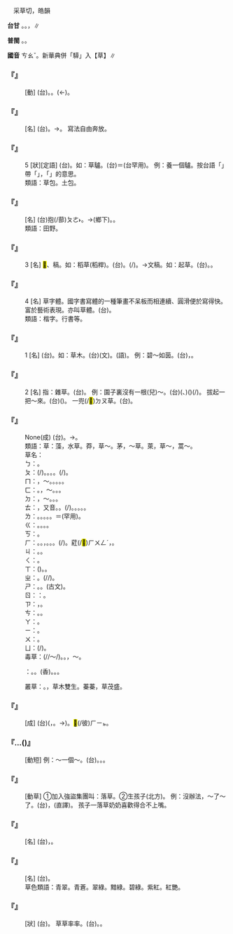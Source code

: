 
=={{ruby|草|ㄘㄠˇ}}==

　采草切，皓韻

'''台甘''' {{ruby|(文)|ㄘㄜˋ}}。{{ruby|(語)|ㄘㄠˋ}}。{{ruby|→|ㄗㄠˋ}}，{{ruby|狐|ㄏㆦˊ}}{{ruby|狸|ㄌㄧˊ}}{{ruby|草|ㄗㄠˋ}}∥

'''普閩''' {{ruby|(文)|ㄘㄜˋ}}。{{ruby|(白)|ㄘㄠˋ}}。

'''國音''' <rt>ㄘㄠˇ</rt>。新華典併「騲」入【草】∥

    

==='''『{{ruby|草|ㄘㄠˇ}}{{ruby|創|ㄔㄨㄤˋ}}』'''===
: [動] (台){{ruby|草|ㄘㄜˋ}}{{ruby|創|ㄘㆲ˪}}。{{ruby|開|ㄎㄞ}}{{ruby|始|ㄒㄧˋ}}。{{ruby|創|ㄘㆲ˪}}{{ruby|設|ㄒㄧㄚㆵ}}(←{{ruby|起|·ㄎㄧˋ}}{{ruby|稿|ㄍㄜˋ}})。
    

==='''『{{ruby|草|ㄘㄠˇ}}{{ruby|書|ㄕㄨ}}』'''===
: [名] (台){{ruby|寫|ㄒㄧㄚˋ}}{{ruby|較|ㄎㄚㆷ}}{{ruby|潦|ㄌㄜˋ}}{{ruby|草|ㄘㄜˋ}}{{ruby|丌|ㆤ}}{{ruby|字|ㆢㄧ˫}}{{ruby|/|ㄌㄧ˫}}。→{{ruby|一|ㄐㄧㆵ ͘}}{{ruby|種|ㄐㄧㆲˋ}}{{ruby|書|ㄙㄨ}}{{ruby|體|ㄊㆤˋ}}{{ruby|丌|ㆤ}}{{ruby|名|ㄇㄧㄚˊ}}。 寫法自由奔放。
    

==='''『{{ruby|草|ㄘㄠˇ}}』'''===
:5  [狀][定語] (台){{ruby|雌|ㄘㄨˊ}}{{ruby|性|ㄒㄧㄥ˪}}{{ruby|丌|ㆤ}}{{ruby|家|ㄍㄚ}}{{ruby|畜|ㄊㄧㆦㆶ}}。如：草驢。(台){{ruby|草|ㄘㄠˋ}}{{ruby|驢|ㄌㄧˊ}}＝{{ruby|騾|ㄌㄧˊ}}{{ruby|母|ㆠㆦˋ}}(台罕用)。 例：養一個驢。按台語「{{ruby|草|ㄘㄠˋ}}{{ruby|驢|ㄌㄧˊ}}」帶「{{ruby|庸|ㄧㆲˊ}}{{ruby|俗|ㄒㄧㆦㆶ ͘}}」，「{{ruby|倯|ㄙㆲˊ}}」的意思。
:類語：草包。土包。
:
    

==='''『{{ruby|草|ㄘㄠˇ}}{{ruby|莽|ㄇㄤˇ}}』'''===
: [名] (台){{ruby|草|ㄘㄠˋ}}抱(/蔀)<rt>ㄆㄜ˫</rt>。→{{ruby|草|ㄘㄠˋ}}{{ruby|地|ㄉㄨㆤ˫}}{{ruby|/|ㄉㆤ˫}}(鄉下)。{{ruby|草|ㄘㄠˋ}}{{ruby|澤|ㄉㄧㆤㆶ ͘}}。
:類語：田野。
:
    

==='''『{{ruby|草|ㄘㄠˇ}}』'''===
:3  [名] <mark>&#xffbe8;</mark>、稿。如：稻草(稻桿)。(台){{ruby|<mark>&#xf90c6;</mark>|ㄉㄧㄨ˫}}{{ruby|草|ㄘㄠˋ}}。{{ruby|<mark>&#xf90c6;</mark>|ㄉㄧㄨ˫}}{{ruby|稿|ㄍㄜˋ}}(/{{ruby|稻|ㄉㄧㄨ˫}}{{ruby|稿|ㄍㄜˋ}})。→文稿。如：起草。(台){{ruby|起|·ㄎㄧˋ}}{{ruby|草|ㄘㄜˋ}}{{ruby|/|ㄘㄠˋ}}。{{ruby|起|·ㄎㄧˋ}}{{ruby|稿|ㄍㄜˋ}}。
    

==='''『{{ruby|草|ㄘㄠˇ}}』'''===
:4  [名] 草字體。國字書寫體的一種筆畫不呆板而相連續、圓滑便於寫得快。富於藝術表現。亦叫草體。(台){{ruby|草|ㄘㄜˋ}}{{ruby|字|ㆢㄧ˫}}{{ruby|/|ㄌㄧ˫}}。
:類語：楷字。行書等。
:
    

==='''『{{ruby|草|ㄘㄠˇ}}』'''===
:1  [名] (台){{ruby|草|ㄘㄠˋ}}{{ruby|本|ㄅㄨㄣˋ}}{{ruby|植|ㄒㄧㆵ ͘}}{{ruby|/|ㄐㄧㆵ ͘}}{{ruby|物|ㆠㄨㆵ ͘}}{{ruby|丌|ㆤ}}{{ruby|總|ㄗㆲˋ}}{{ruby|稱|ㄑㄧㄥ}}。如：草木。(台){{ruby|草|ㄘㄜˋ}}{{ruby|木|ㆠㆦㆶ ͘}}(文)。{{ruby|草|ㄘㄠˋ}}{{ruby|木|ㆠㄚㆵ ͘}}(語)。 例：碧～如茵。(台){{ruby|綠|ㄌㄧㆤㆶ ͘}}{{ruby|草|ㄘㄠˋ}}{{ruby|歸|ㄍㄨㄧ}}{{ruby|片|ㄆㄧㄢ˪}}，{{ruby|親|ㄑㄧㄣ}}{{ruby|像|ㄑㄧㆧ˫}}{{ruby|/|ㄑㄧㆫ˫}}{{ruby|鋪|ㄆㆦ}}{{ruby|毯|ㄊㄢˋ}}{{ruby|仔|ㄚ}}。
    

==='''『{{ruby|草|ㄘㄠˇ}}』'''===
:2  [名] 指：雜草。(台){{ruby|草|ㄘㄠˋ}}{{ruby|仔|ㄚ}}。 例：園子裏沒有一根(兒)～。(台){{ruby|園|ㄏㆭˊ}}{{ruby|仔|ㄚ}}({{ruby|花|ㄏㄨㆤ}}{{ruby|園|ㄏㆭˊ}}、{{ruby|菜|ㄘㄞ˪}}{{ruby|園|ㄏㆭˊ}}){{ruby|內|ㄌㄞ˫}}{{ruby|連|ㄌㄧㄢˊ}}{{ruby|→|ㄌㄧㄢ˫}}{{ruby|一|ㄐㄧㆵ ͘}}{{ruby|枝|ㄍㄧ}}{{ruby|草|ㄘㄠˋ}}{{ruby|仔|ㄚ}}({{ruby|雜|ㄗㄚㆴ ͘}}{{ruby|草|ㄘㄠˋ}}){{ruby|著|ㄉㄧㄜㆷ}}(/{{ruby|都|ㄉㄜ˫}}){{ruby|無|ㆠㄜˊ}}。 拔起一把～來。(台){{ruby|薅|ㄎㄠ}}{{ruby|一|ㄐㄧㆵ ͘}}{{ruby|欉|ㄗㄤˊ}}{{ruby|草|ㄘㄠˋ}}{{ruby|仔|ㄚ}}({{ruby|起|·ㄎㄧˋ}}{{ruby|來|·ㄌㄞˊ}})。 一兜(/<mark>&#xf96aa;</mark>)<rt>ㄉㄡ</rt>草。(台){{ruby|一|ㄐㄧㆵ ͘}}{{ruby|欉|ㄗㄤˊ}}{{ruby|草|ㄘㄠˋ}}{{ruby|仔|ㄚ}}。
    

==='''『{{ruby|草|ㄘㄠˇ}}{{ruby|菅|ㄐㄧㄢ}}{{ruby|人|ㄖㄣˊ}}{{ruby|命|ㄇㄧㄥˋ}}』'''===
: None(成) (台){{ruby|<mark>&#xffa46;</mark>|ㄊㄞˊ}}{{ruby|人|ㄌㄤˊ}}{{ruby|若|ㄋㄚˋ}}{{ruby|剉|ㄘㄜ˪}}{{ruby|草|ㄘㄠˋ}}。→{{ruby|濫|ㄌㆰ˫}}{{ruby|糝|ㄙㆰˋ}}{{ruby|傷|ㄒㄧㆲ}}{{ruby|害|ㄏㄞ˫}}{{ruby|人|ㆢㄧㄣˊ}}{{ruby|/|ㄌㄧㄣˊ}}{{ruby|命|ㆠㄧㄥ˫}}。
:類語：草：藻，水草。莽，草～。茅，～草。萊，草～，蒿～。
:
:草名：
:
:ㄅ：{{ruby|白|ㄅㄞˊ}}{{ruby|蒿|ㄏㄠ}}。
:
:ㄆ：{{ruby|薸|ㄆㄧㄠˊ}}(/{{ruby|水|ㄕㄨㄟˇ}}{{ruby|浮|ㄈㄨˊ}}{{ruby|蓮|ㄌㄧㄢˊ}})。{{ruby|蓬|ㄆㄥˊ}}。{{ruby|蘋|ㄆㄧㄣˊ}}。{{ruby|苹|ㄆㄧㄥˊ}}。{{ruby|蒲|ㄆㄨˊ}}(/{{ruby|香|ㄒㄧㄤ}}{{ruby|蒲|ㄆㄨˊ}})。
:
:ㄇ：{{ruby|苺|ㄇㄟˊ}}，{{ruby|草|ㄘㄠˇ}}～。{{ruby|莓|ㄇㄟˊ}}。{{ruby|木|ㄇㄨˋ}}{{ruby|蓮|ㄌㄧㄢˊ}}。{{ruby|茅|ㄇㄠˊ}}。{{ruby|茆|ㄇㄠˇ}}。
:
:ㄈ：{{ruby|芣|ㄈㄡˊ}}。{{ruby|苻|ㄈㄨˊ}}，{{ruby|萑|ㄏㄨㄢˊ}}～。{{ruby|莆|ㄈㄨˇ}}。{{ruby|蘩|ㄈㄢˊ}}。
:
:ㄉ：{{ruby|菪|ㄉㄤˋ}}，{{ruby|莨|ㄌㄤˊ}}～。{{ruby|毒|ㄉㄨˊ}}{{ruby|草|ㄘㄠˇ}}。{{ruby|杜|ㄉㄨˋ}}{{ruby|衡|ㄏㄥˊ}}。
:
:ㄊ：{{ruby|蕁|ㄊㄢˊ}}，又音{{ruby|：|ㄒㄩㄣˊ}}。{{ruby|稊|ㄊㄧˊ}}。{{ruby|田|ㄊㄧㄢˊ}}{{ruby|字|ㄗˋ}}{{ruby|草|ㄘㄠˇ}}(/{{ruby|蘋|ㄆㄧㄣˊ}})。{{ruby|葶|ㄊㄧㄥˊ}}{{ruby|藶|ㄌㄧˋ}}。{{ruby|菟|ㄊㄨˋ}}{{ruby|絲|ㄙ}}。{{ruby|菟|ㄊㄨˋ}}{{ruby|葵|ㄎㄨㄟˊ}}。{{ruby|屠|ㄊㄨˊ}}{{ruby|蘇|ㄙㄨ}}。
:
:ㄌ：{{ruby|萊|ㄌㄞˊ}}。{{ruby|虆|ㄌㄟˊ}}。{{ruby|藟|ㄌㄟˇ}}。{{ruby|稂|ㄌㄤˊ}}。{{ruby|藜|ㄌㄧˊ}}。{{ruby|藜|ㄌㄧˊ}}{{ruby|蘆|ㄌㄨˊ}}＝{{ruby|鹿|ㄌㄨˋ}}{{ruby|蔥|ㄘㄨㄥ}}(罕用)。
:
:ㄍ：{{ruby|谷|ㄍㄨˇ}}{{ruby|莠|ㄧㄡˇ}}{{ruby|子|·ㄗˇ}}。{{ruby|葛|ㄍㄜˇ}}{{ruby|仙|ㄒㄧㄢ}}{{ruby|米|ㄇㄧˇ}}。{{ruby|高|ㄍㄠ}}{{ruby|良|ㄌㄧㄤˊ}}{{ruby|薑|ㄐㄧㄤ}}。{{ruby|狗|ㄍㄡˇ}}{{ruby|尾|ㄨㄟˇ}}{{ruby|草|ㄘㄠˇ}}。
:
:ㄎ：{{ruby|苦|ㄎㄨˇ}}{{ruby|<mark>&#xf90f7;</mark>|ㄇㄞˇ}}。
:
:ㄏ：{{ruby|蕙|ㄏㄨㄟˋ}}{{ruby|草|ㄘㄠˇ}}。{{ruby|蒿|ㄏㄠ}}。{{ruby|蕙|ㄏㄨㄟˋ}}，{{ruby|香|ㄒㄧㄤ}}{{ruby|草|ㄘㄠˇ}}。{{ruby|卉|ㄏㄨㄟˋ}}。{{ruby|茴|ㄏㄨㄟˊ}}{{ruby|香|ㄒㄧㄤ}}。{{ruby|萑|ㄏㄨㄢ}}(/{{ruby|荻|ㄉㄧˊ}})。葒(/<mark>&#xf9ac7;</mark>)<rt>ㄏㄨㄥˊ</rt>，{{ruby|水|ㄕㄨㄟˇ}}{{ruby|草|ㄘㄠˇ}}。
:
:ㄐ：{{ruby|鋸|ㄐㄩˋ}}{{ruby|齒|ㄔˇ}}{{ruby|草|ㄘㄠˇ}}。{{ruby|菹|ㄐㄩ}}{{ruby|草|ㄘㄠˇ}}。
:
:ㄑ：{{ruby|向|ㄒㄧㄤˋ}}{{ruby|日|ㄖˋ}}{{ruby|葵|ㄎㄨㄟˊ}}。
:
:ㄒ：{{ruby|薰|ㄒㄩㄣ}}({{ruby|香|ㄒㄧㄤ}}{{ruby|草|ㄘㄠˇ}})。{{ruby|香|ㄒㄧㄤ}}{{ruby|蒿|ㄏㄠ}}。
:
:ㄓ：{{ruby|芝|ㄓ}}。{{ruby|菅|ㄐㄧㄢ}}{{ruby|草|ㄘㄠˇ}}(/{{ruby|金|ㄐㄧㄣ}}{{ruby|魚|ㄩˊ}}{{ruby|草|ㄘㄠˇ}}/{{ruby|薀|ㄩㄣˋ}}{{ruby|藻|ㄗㄠˇ}})。
:
:ㄕ：{{ruby|水|ㄕㄨㄟˇ}}{{ruby|浮|ㄈㄨˊ}}{{ruby|蓮|ㄌㄧㄢˊ}}。{{ruby|水|ㄕㄨㄟˇ}}{{ruby|萍|ㄆㄧㄥˊ}}。{{ruby|萐|ㄕㄚˋ}}{{ruby|莆|ㄈㄨˇ}}(古文)。
:
:ㄖ：{{ruby|瑞|ㄖㄨㄟˋ}}{{ruby|草|ㄘㄠˇ}}：{{ruby|芝|ㄓ}}。
:
:ㄗ：{{ruby|藻|ㄗㄠˇ}}，{{ruby|水|ㄕㄨㄟˇ}}{{ruby|草|ㄘㄠˇ}}。
:
:ㄘ：{{ruby|草|ㄘㄠˇ}}{{ruby|莓|ㄇㄟˊ}}。{{ruby|刺|ㄘˋ}}{{ruby|兒|ㄦ}}{{ruby|菜|ㄘㄞˋ}}。
:
:ㄚ：{{ruby|鵝|ㄜˊ}}{{ruby|冠|ㄍㄨㄢˋ}}{{ruby|草|ㄘㄠˇ}}。
:
:ㄧ：{{ruby|蚰|ㄧㄡˊ}}{{ruby|蜒|ㄧㄢˊ}}{{ruby|草|ㄘㄠˇ}}。
:
:ㄨ：{{ruby|瓦|ㄨㄚˇ}}{{ruby|松|ㄙㄨㄥ}}。
:
:ㄩ：{{ruby|虞|ㄩˊ}}{{ruby|美|ㄇㄟˇ}}{{ruby|人|ㄖㄣˊ}}{{ruby|草|ㄘㄠˇ}}(/{{ruby|罌|ㄧㄥ}}{{ruby|粟|ㄙㄨˋ}}{{ruby|花|ㄏㄨㄚ}})。
:
:毒草：{{ruby|烏|ㄨ}}{{ruby|頭|ㄊㄡˊ}}(/{{ruby|蓳|ㄐㄧㄣˇ}}/{{ruby|紫|ㄗˇ}}～/{{ruby|秦|ㄑㄧㄣˊ}}{{ruby|艽|ㄐㄧㄠ}})。{{ruby|芫|ㄩㄢˊ}}{{ruby|荽|ㄙㄨㄟ}}。{{ruby|菪|ㄉㄤˋ}}，{{ruby|莨|ㄌㄧㄤˋ}}～。
:
:{{ruby|香|ㄒㄧㄤ}}{{ruby|草|ㄘㄠˇ}}：{{ruby|芸|ㄩㄣˊ}}。{{ruby|薰|ㄒㄩㄣ}}。{{ruby|芸|ㄩㄣˊ}}(香)。{{ruby|白|ㄅㄞˊ}}{{ruby|芷|ㄓˇ}}。{{ruby|<mark>&#xf96f6;</mark>|ㄉㄨˋ}}{{ruby|蘅|ㄏㄥˊ}}。
:
:叢草：{{ruby|<mark>&#xf9ac9;</mark>|ㄓㄨㄛˊ}}。{{ruby|榛|ㄓㄣ}}{{ruby|榛|ㄓㄣ}}，草木雙生。蓁蓁，草茂盛。
:
    

==='''『{{ruby|草|ㄘㄠˇ}}{{ruby|木|ㄇㄨˋ}}{{ruby|皆|ㄐㄧㄝ}}{{ruby|兵|ㄅㄧㄥ}}』'''===
: [成] (台)({{ruby|因|ㄧㄣ}}{{ruby|為|ㄨㄧ˫}}{{ruby|著|ㄉㄧㄜㆷ ͘}}{{ruby|驚|ㄍㄧㆩ}}，{{ruby|驚|ㄍㄧㆩ}}{{ruby|驚|ㄍㄧㆩ}}{{ruby|惶|ㄏㄧㆩˊ}}{{ruby|惶|ㄏㄧㆩˊ}}。→{{ruby|疑|ㆣㄧˊ}}{{ruby|心|ㄒㄧㆬ}}{{ruby|疑|ㆣㄧˊ}}{{ruby|肚|ㄉㆦ˫}}){{ruby|連|ㄌㄧㄢˊ}}{{ruby|山|ㄙㄨㆩ}}{{ruby|頂|ㄉㄧㄥˋ}}{{ruby|丌|ㆤ}}{{ruby|草|ㄘㄜˋ}}{{ruby|木|ㆠㆦㆶ ͘}}{{ruby|煞|ㄙㄨㄚㆷ}}{{ruby|看|ㄎㄨㆩ˪}}{{ruby|做|ㄗㄨㆤ˪}}{{ruby|/|ㄗㄜ˪}}{{ruby|敵|ㄉㄧㆤㆶ}}{{ruby|人|ㆢㄧㄣˊ}}{{ruby|/|ㄌㄧㄣˊ}}{{ruby|丌|ㆤ}}{{ruby|兵|ㄅㄧㄥ}}。{{ruby|緊|ㄍㄧㄣˋ}}{{ruby|張|ㄉㄧㆧ}}{{ruby|/|ㄉㄧㆫ}}{{ruby|<mark>&#xffa42;</mark>|ㄍㄚㆷ}}<mark>&#xf8fbe;</mark>(/彼)<rt>ㄏㄧㆵ</rt>{{ruby|號|ㄏㄜ˫}}{{ruby|款|ㄎㄨㄢˋ}}。
    

==='''『{{ruby|起|ㄑㄧˇ}}…{{ruby|草|ㄘㄠˇ}}({{ruby|兒|ㄦ}})』'''===
: [動短] 例：～一個～。(台){{ruby|起|·ㄎㄧˋ}}{{ruby|草|ㄘㄜˋ}}。{{ruby|起|·ㄎㄧˋ}}{{ruby|一|ㄐㄧㆵ ͘}}{{ruby|個|ㆤˊ}}{{ruby|草|ㄘㄜˋ}}{{ruby|稿|ㄍㄜˋ}}。{{ruby|擬|ㆣㄧˋ}}{{ruby|一|ㄐㄧㆵ ͘}}{{ruby|個|ㆤˊ}}{{ruby|稿|ㄍㄜˋ}}。
    

==='''『{{ruby|落|ㄌㄨㄛˋ}}{{ruby|草|ㄘㄠˇ}}』'''===
: [動草] ①加入強盜集團叫：落草。②生孩子(北方)。 例：沒辦法，～了～了。(台){{ruby|無|ㆠㄜˊ}}{{ruby|法|ㄏㄨㄚㆵ}}{{ruby|度|ㄉㆦ˫}}，{{ruby|生|ㄙㆥ}}{{ruby|/|ㄒㆪ}}{{ruby|出|ㄘㄨㆵ}}{{ruby|來|·ㄌㄞˊ}}{{ruby|了|ㄌㄧㄠˋ}}(直譯)。 孩子一落草奶奶喜歡得合不上嘴。
    

==='''『{{ruby|草|ㄘㄠˇ}}{{ruby|約|ㄩㄝ}}』'''===
: [名] (台){{ruby|草|ㄘㄜˋ}}{{ruby|約|ㄧㆦㆶ}}，{{ruby|未|ㆠㄨㆤ˫}}{{ruby|/|ㆠㆤ˫}}{{ruby|決|ㄍㄨㄚㆵ}}{{ruby|定|ㄉㄧㄥ˫}}{{ruby|丌|ㆤ}}{{ruby|契|ㄎㄨㆤ˪}}{{ruby|/|ㄎㆤ˪}}{{ruby|約|ㄧㆦㆶ}}。
    

==='''『{{ruby|草|ㄘㄠˇ}}{{ruby|色|ㄙㄜˋ}}』'''===
: [名] (台){{ruby|草|ㄘㄠˋ}}{{ruby|仔|ㄚ}}{{ruby|丌|ㆤ}}{{ruby|色|ㄒㄧㆤㆶ}}。
:草色類語：青翠。青蒼。翠綠。黯綠。碧綠。紫紅。紅艷。
:
    

==='''『{{ruby|草|ㄘㄠˇ}}{{ruby|率|ㄕㄨㄞˋ}}』'''===
: [狀] (台){{ruby|潦|ㄌㄜˋ}}{{ruby|草|ㄘㄜˋ}}。 草草率率。(台){{ruby|潦|ㄌㄜˋ}}{{ruby|潦|ㄌㄜˋ}}{{ruby|草|ㄘㄜˋ}}{{ruby|草|ㄘㄜˋ}}。{{ruby|稱|ㄑㄧㄣ˪}}{{ruby|稱|ㄑㄧㄣ˪}}{{ruby|采|ㄘㄞˋ}}{{ruby|采|ㄘㄞˋ}}。
    
